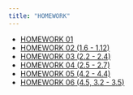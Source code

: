 ```yaml
---
title: "HOMEWORK"
---
```


- [HOMEWORK 01](#)
- [HOMEWORK 02 (1.6 - 1.12)](./hw02/hw02-10-03-24.html)
- [HOMEWORK 03 (2.2 - 2.4)](./hw03/hw03-10-12-24.html)
- [HOMEWORK 04 (2.5 - 2.7)](./hw04/hw04-10-19-24.html)
- [HOMEWORK 05 (4.2 - 4.4)](./hw05/hw05-10-26-24.html)
- [HOMEWORK 06 (4.5, 3.2 - 3.5)](./hw06/hw06-11-05-24.html)
